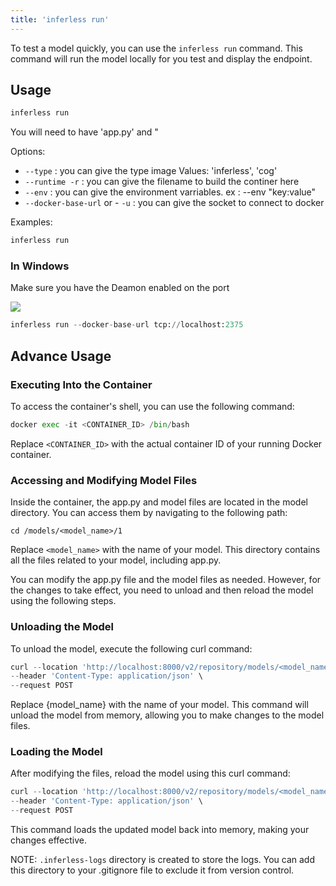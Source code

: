 ```yaml
---
title: 'inferless run'
---
```


To test a model quickly, you can use the `inferless run` command. This command will run the model locally for you test and display the endpoint.

## Usage

```python
inferless run
```

You will need to have 'app.py' and "

Options:

- `--type` : you can give the type image Values: 'inferless', 'cog'
- `--runtime -r` : you can give the filename to build the continer here
- `--env` : you can give the environment varriables. ex : --env "key:value"
- `--docker-base-url` or - `-u` : you can give the socket to connect to docker

Examples:

```python
inferless run
```

### In Windows

Make sure you have the Deamon enabled on the port

![](/images/docker-1.png)

```python
inferless run --docker-base-url tcp://localhost:2375
```

## Advance Usage

### Executing Into the Container

To access the container's shell, you can use the following command:

```python
docker exec -it <CONTAINER_ID> /bin/bash
```

Replace `<CONTAINER_ID>` with the actual container ID of your running Docker container.

### Accessing and Modifying Model Files

Inside the container, the app.py and model files are located in the model directory. You can access them by navigating to the following path:

`cd /models/<model_name>/1`

Replace `<model_name>` with the name of your model. This directory contains all the files related to your model, including app.py.

You can modify the app.py file and the model files as needed. However, for the changes to take effect, you need to unload and then reload the model using the following steps.

### Unloading the Model

To unload the model, execute the following curl command:

```python
curl --location 'http://localhost:8000/v2/repository/models/<model_name>/unload' \
--header 'Content-Type: application/json' \
--request POST
```

Replace {model_name} with the name of your model. This command will unload the model from memory, allowing you to make changes to the model files.

### Loading the Model

After modifying the files, reload the model using this curl command:

```python
curl --location 'http://localhost:8000/v2/repository/models/<model_name>/load' \
--header 'Content-Type: application/json' \
--request POST
```

This command loads the updated model back into memory, making your changes effective.

NOTE: `.inferless-logs` directory is created to store the logs. You can add this directory to your .gitignore file to exclude it from version control.
